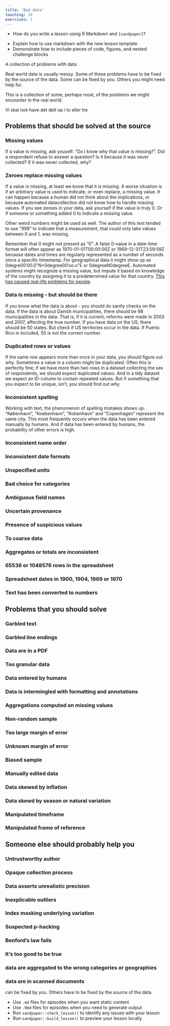```yaml
---
title: 'Bad data'
teaching: 10
exercises: 2
---
```


:::::::::::::::::::::::::::::::::::::: questions 

- How do you write a lesson using R Markdown and `{sandpaper}`?

::::::::::::::::::::::::::::::::::::::::::::::::

::::::::::::::::::::::::::::::::::::: objectives

- Explain how to use markdown with the new lesson template
- Demonstrate how to include pieces of code, figures, and nested challenge blocks

::::::::::::::::::::::::::::::::::::::::::::::::

A collection of problems with data

Real world data is usually messy. Some of these problems have to be fixed by
the source of the data. Some can be fixed by you. Others you might need help
for.

This is a collection of some, perhaps most, of the problems we might encounter
in the real world.

Vi skal nok have det delt op i to eller tre

## Problems that should be solved at the source

### Missing values

If a value is missing, ask youself: "Do I know why that value is missing?".
Did a respondent refuse to answer a 
question? Is it because it was never collected? If it was never collected, why?

### Zeroes replace missing values 

If a value is missing, at least we know that it _is_ missing. A worse situation
is if an arbitrary value is used to indicate, or even replace, a missing value.
It can happen because a human did not think about the implications, or because
automated datacollection did not know how to handle missing values. If you see
zeroes in your data, ask yourself if the value is truly 0. Or if someone or 
something added 0 to indicate a missing value. 

Other weird numbers might be used as well. The author of this text tended to 
use "999" to indicate that a measurement, that could only take values between
0 and 1, was missing. 

Remember that 0 might not present as "0". A false 0-value in a date-time format
will often appear as 1970-01-01T00:00:00Z or 1969-12-31T23:59:59Z because dates 
and times are regularly represented as a number of seconds since a specific
timestamp. For geographical data it might show up as 0degre00'00.0"N+0degree00'oo.o"E
or 0degreeN0degreeE. Automated systems might recognize a missing value, but 
impute it based on knowledge of the country by assigning it to a predetermined 
value for that country.
[This has caused real-life problems for people](https://www.youtube.com/watch?v=vh6zanS_epw).



### Data is missing - but should be there

If you know what the data is about - you should do sanity checks on the data. If 
the data is about Danish municipalities, there should be 98 municipalities in
the data. That is, if it is current; reforms were made in 2003 and 2007, affecting 
the true number. If you have data on the US, there should be 50 states. But check
if US territories occur in the data. If Puerto Rico is included, 50 is not the 
correct number.



### Duplicated rows or values

If the same row appears more than once in your data, you should figure out why.
Sometimes a value in a column might be duplicated. Often this is perfectly fine;
if we have more than two rows in a dataset collecting the sex of respondents, we
should expect duplicated values. And in a tidy dataset we expect an ID-column to
contain repeated values. But if something that you expect to be unique, isn't,
you should find out why.

### Inconsistent spelling

Working with text, the phenomenon of spelling mistakes shows up. "København",
"Koebenhavn", "Kobenhavn" and "Copenhagen" represent the same city.
This most  frequently occurs when the data has been entered manually by humans. 
And if data has been entered by humans, the probability of other errors is high.


### Inconsistent name order
### Inconsistent date formats
### Unspecified units
### Bad choice for categories
### Ambiguous field names
### Uncertain provenance
### Presence of suspicious values
### To coarse data
### Aggregates or totals are inconsistent
### 65536 or 1048576 rows in the spreadsheet
### Spreadsheet dates in 1900, 1904, 1969 or 1970
### Text has been converted to numbers

## Problems that you should solve

### Garbled text
### Garbled line endings
### Data are in a PDF
### Too granular data
### Data entered by humans
### Data is intermingled with formatting and annotations
### Aggregations computed on missing values
### Non-random sample
### Too large margin of error
### Unknown margin of error
### Biased sample
### Manually edited data
### Data skewed by inflation
### Data skewd by season or natural variation
### Manipulated timeframe
### Manipulated frame of reference

## Someone else should probably help you
### Untrustworthy author
### Opaque collection process
### Data asserts unrealistic precision
### Inexplicable outliers
### Index masking underlying variation
### Suspected p-hacking
### Benford's law fails
### It's too good to be true
### data are aggregated to the wrong categories or geographies
### data are in scanned documents


can be fixed by
you. Others have to be fixed by the source of the data. 

::::::::::::::::::::::::::::::::::::: keypoints 

- Use `.md` files for episodes when you want static content
- Use `.Rmd` files for episodes when you need to generate output
- Run `sandpaper::check_lesson()` to identify any issues with your lesson
- Run `sandpaper::build_lesson()` to preview your lesson locally

::::::::::::::::::::::::::::::::::::::::::::::::

